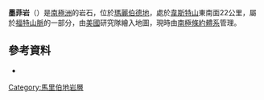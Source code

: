 {{coord|77|35|S|144|55|W|display=title}}

'''墨菲岩'''（{{lang-en|Murphy Rocks}}）是[[南極洲|南極洲]]的岩石，位於[[瑪麗伯德地|瑪麗伯德地]]，處於[[韋斯特山|韋斯特山]]東南面22公里，屬於[[福特山脈|福特山脈]]的一部分，由[[美國|美國]]研究隊繪入地圖，現時由[[南極條約體系|南極條約體系]]管理。

==參考資料==
*{{usgs-gazetteer}}

{{DEFAULTSORT:Murphy Rocks}}
[[Category:馬里伯地岩層|Category:馬里伯地岩層]]


{{MarieByrdLand-geo-stub}}